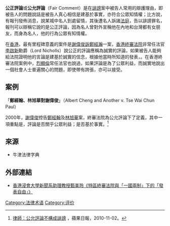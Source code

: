 {{Legal}}
'''公正評論'''或'''公允評論'''（Fair Comment）是在[[誹謗|誹謗]]案中被告人常用的辯護理由，即被告人的問題說話是被告人真心相信是建基於事實，亦符合公眾知情權；比方說，有報刊發佈消息，說某城中名人到處留情，其後遭名人訴諸[[法庭|法庭]]，告以誹謗罪名，報刊可以辯稱它說的是公正評論，因為名人曾對外宣稱他在內地和台灣都有女朋友，而身為名人，他的行為公眾有知情權。

在[[香港|香港]]，最有里程碑意義的案件是[[謝偉俊訴鄭經瀚|謝偉俊訴鄭經瀚]]一案，[[香港終審法院|香港終審法院]]非常任法官[[李啟新|李啟新]]勳爵（Lord Nicholls）說公正的評論應稱為誠實的評論，如果被告人能夠給法院證明他的言論是建基於誠實的信念，根據他當時所知道的發表，{{Fact|他就不應該承擔責任|time=2016-05-24}}。在{{Which|另一個|time=2016-05-24}}香港終審法院案例中，[[烈顯倫|烈顯倫]]常任法官也說過，如果評論是為了公眾利益，而誠實地說出一個社會人士普遍關心的問題，即使帶有誇張，亦可以接受。

==案例==
「'''鄭經翰、林旭華對謝偉俊'''」（Albert Cheng and Another v. Tse Wai Chun Paul）

2000年，[[謝偉俊|謝偉俊]]控告[[鄭經翰|鄭經翰]]及[[林旭華|林旭華]]案，終審法院為公允評論下了定義，其中一項重點是，評論是否關乎公眾利益；是否基於事實。<ref>[http://hk.apple.nextmedia.com/news/art/20101102/14617347 律師：公允評論不構成誹謗] {{Wayback|url=http://hk.apple.nextmedia.com/news/art/20101102/14617347 |date=20160630072804 }}，蘋果日報，2010-11-02。</ref>

== 來源 ==
{{Reflist}}
* 牛津法律字典

== 外部連結 ==
*[http://ccs.nccu.edu.tw/word/HISTORY_PAPER_FILES/564_1.pdf 香港浸會大學新聞系助理教授甄美玲《特區終審法院與「一國兩制」下的「發表自由」》] {{Wayback|url=http://ccs.nccu.edu.tw/word/HISTORY_PAPER_FILES/564_1.pdf |date=20160812211236 }}

{{law-stub}}

[[Category:法律术语|Category:法律术语]]
[[Category:评价|Category:评价]]